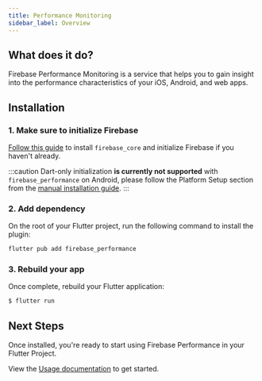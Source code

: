 ```yaml
---
title: Performance Monitoring
sidebar_label: Overview
---
```


## What does it do?

Firebase Performance Monitoring is a service that helps you to gain insight into the performance characteristics of your iOS, Android, and web apps.

<YouTube id="0EHSPFvH7vk" />

## Installation

### 1. Make sure to initialize Firebase

[Follow this guide](../overview.mdx) to install `firebase_core` and initialize Firebase if you haven't already.

:::caution
Dart-only initialization **is currently not supported** with `firebase_performance` on Android,
please follow the Platform Setup section from the [manual installation guide](../manual-installation/android.mdx).
:::

### 2. Add dependency

On the root of your Flutter project, run the following command to install the plugin:

```bash
flutter pub add firebase_performance
```

### 3. Rebuild your app

Once complete, rebuild your Flutter application:

```bash
$ flutter run
```

## Next Steps

Once installed, you're ready to start using Firebase Performance in your Flutter Project.

View the [Usage documentation](usage.mdx) to get started.
